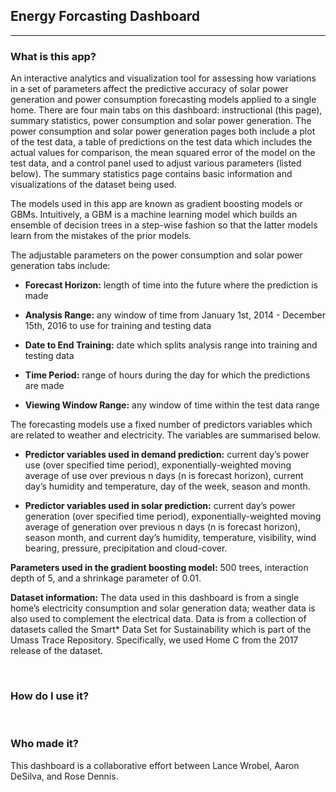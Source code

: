 ## Energy Forcasting Dashboard
***

### What is this app?
<p>
An interactive analytics and visualization tool for assessing how variations in a set of parameters affect the predictive accuracy of solar power generation and power consumption forecasting models applied to a single home. There are four main tabs on this dashboard: instructional (this page), summary statistics, power consumption and solar power generation. The power consumption and solar power generation pages both include a plot of the test data, a table of predictions on the test data which includes the actual values for comparison, the mean squared error of the model on the test data, and a control panel used to adjust various parameters (listed below). The summary statistics page contains basic information and visualizations of the dataset being used.
</p>
<p>
The models used in this app are known as gradient boosting models or GBMs. Intuitively, a GBM is a machine learning model which builds an ensemble of decision trees in a step-wise fashion so that the latter models learn from the mistakes of the prior models. 
</p>
<p>
The adjustable parameters on the power consumption and solar power generation tabs include:
</p>

<p><ul><li>	<b>Forecast Horizon:</b> length of time into the future where the prediction is made </li></ul><p>
<p><ul><li>	<b>Analysis Range:</b> any window of time from January 1st, 2014 - December 15th, 2016 to use for training and testing data </li></ul></p>
<p><ul><li>	<b>Date to End Training:</b> date which splits analysis range into training and testing data </li></ul></p>
<p><ul><li> <b>Time Period:</b> range of hours during the day for which the predictions are made </li></ul></p>
<p><ul><li>	<b>Viewing Window Range:</b> any window of time within the test data range </li></ul></p>

<p>
The forecasting models use a fixed number of predictors variables which are related to weather and electricity. The variables are summarised below.
</p>
<p>
<b><ul><li>Predictor variables used in demand prediction:</b> 
	current day's power use (over specified time period),    exponentially-weighted moving average of use over previous n days (n is forecast     horizon), current day's humidity and temperature, day of the week, season and month.
</ul></li></p>
<p><ul><li>
<b>Predictor variables used in solar prediction:</b>
	current day's power generation (over specified time period), exponentially-weighted moving average of generation over previous n days (n is forecast horizon), season month, and current day's humidity, temperature, visibility, wind bearing, pressure, precipitation and cloud-cover.
</li></ul></p>
<b>Parameters used in the gradient boosting model:</b>
	500 trees, interaction depth of 5, and a shrinkage parameter of 0.01.

<b>Dataset information:</b> The data used in this dashboard is from a single home's electricity consumption and solar generation data; weather data is also used to complement the electrical data. Data is from a collection of datasets called the Smart* Data Set for Sustainability  which is part of the Umass Trace Repository. Specifically, we used Home C from the 2017 release of the dataset.

<br> 

### How do I use it?


<br>

### Who made it?

This dashboard is a collaborative effort between Lance Wrobel, Aaron DeSilva, and Rose Dennis.

